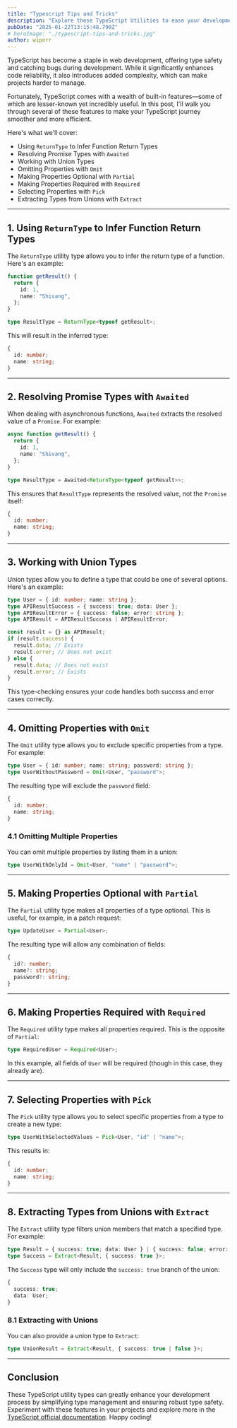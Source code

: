 ```yaml
---
title: "Typescript Tips and Tricks"
description: "Explore these TypeScript Utilities to ease your development journey and make your code more efficient."
pubDate: "2025-01-22T13:15:48.790Z"
# heroImage: "./typescript-tips-and-tricks.jpg"
author: wiperr
---
```


TypeScript has become a staple in web development, offering type safety and catching bugs during development. While it significantly enhances code reliability, it also introduces added complexity, which can make projects harder to manage.

Fortunately, TypeScript comes with a wealth of built-in features—some of which are lesser-known yet incredibly useful. In this post, I'll walk you through several of these features to make your TypeScript journey smoother and more efficient.

Here's what we'll cover:
- Using `ReturnType` to Infer Function Return Types
- Resolving Promise Types with `Awaited`
- Working with Union Types
- Omitting Properties with `Omit`
- Making Properties Optional with `Partial`
- Making Properties Required with `Required`
- Selecting Properties with `Pick`
- Extracting Types from Unions with `Extract`

---

## 1. Using `ReturnType` to Infer Function Return Types

The `ReturnType` utility type allows you to infer the return type of a function. Here's an example:

```ts
function getResult() {
  return {
    id: 1,
    name: "Shivang",
  };
}

type ResultType = ReturnType<typeof getResult>;
```
This will result in the inferred type:

```ts
{
  id: number;
  name: string;
}
```

---

## 2. Resolving Promise Types with `Awaited`

When dealing with asynchronous functions, `Awaited` extracts the resolved value of a `Promise`. For example:

```ts
async function getResult() {
  return {
    id: 1,
    name: "Shivang",
  };
}

type ResultType = Awaited<ReturnType<typeof getResult>>;
```
This ensures that `ResultType` represents the resolved value, not the `Promise` itself:

```ts
{
  id: number;
  name: string;
}
```

---

## 3. Working with Union Types

Union types allow you to define a type that could be one of several options. Here's an example:

```ts
type User = { id: number; name: string };
type APIResultSuccess = { success: true; data: User };
type APIResultError = { success: false; error: string };
type APIResult = APIResultSuccess | APIResultError;

const result = {} as APIResult;
if (result.success) {
  result.data; // Exists
  result.error; // Does not exist
} else {
  result.data; // Does not exist
  result.error; // Exists
}
```
This type-checking ensures your code handles both success and error cases correctly.

---

## 4. Omitting Properties with `Omit`

The `Omit` utility type allows you to exclude specific properties from a type. For example:

```ts
type User = { id: number; name: string; password: string };
type UserWithoutPassword = Omit<User, "password">;
```
The resulting type will exclude the `password` field:

```ts
{
  id: number;
  name: string;
}
```

### 4.1 Omitting Multiple Properties

You can omit multiple properties by listing them in a union:

```ts
type UserWithOnlyId = Omit<User, "name" | "password">;
```

---

## 5. Making Properties Optional with `Partial`

The `Partial` utility type makes all properties of a type optional. This is useful, for example, in a patch request:

```ts
type UpdateUser = Partial<User>;
```
The resulting type will allow any combination of fields:

```ts
{
  id?: number;
  name?: string;
  password?: string;
}
```

---

## 6. Making Properties Required with `Required`

The `Required` utility type makes all properties required. This is the opposite of `Partial`:

```ts
type RequiredUser = Required<User>;
```

In this example, all fields of `User` will be required (though in this case, they already are).

---

## 7. Selecting Properties with `Pick`

The `Pick` utility type allows you to select specific properties from a type to create a new type:

```ts
type UserWithSelectedValues = Pick<User, "id" | "name">;
```
This results in:

```ts
{
  id: number;
  name: string;
}
```

---

## 8. Extracting Types from Unions with `Extract`

The `Extract` utility type filters union members that match a specified type. For example:

```ts
type Result = { success: true; data: User } | { success: false; error: string };
type Success = Extract<Result, { success: true }>;
```
The `Success` type will only include the `success: true` branch of the union:

```ts
{
  success: true;
  data: User;
}
```

### 8.1 Extracting with Unions

You can also provide a union type to `Extract`:

```ts
type UnionResult = Extract<Result, { success: true | false }>;
```

---

## Conclusion

These TypeScript utility types can greatly enhance your development process by simplifying type management and ensuring robust type safety. Experiment with these features in your projects and explore more in the [TypeScript official documentation](https://www.typescriptlang.org/docs/handbook/utility-types.html). Happy coding!

